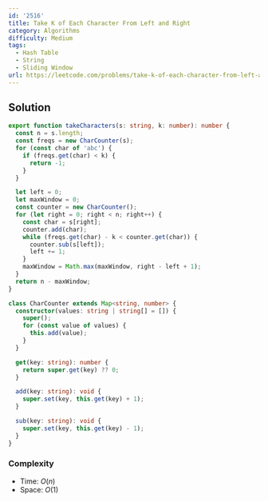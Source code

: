 ```yaml
---
id: '2516'
title: Take K of Each Character From Left and Right
category: Algorithms
difficulty: Medium
tags:
  - Hash Table
  - String
  - Sliding Window
url: https://leetcode.com/problems/take-k-of-each-character-from-left-and-right
---
```


## Solution

```typescript showLineNumbers
export function takeCharacters(s: string, k: number): number {
  const n = s.length;
  const freqs = new CharCounter(s);
  for (const char of 'abc') {
    if (freqs.get(char) < k) {
      return -1;
    }
  }

  let left = 0;
  let maxWindow = 0;
  const counter = new CharCounter();
  for (let right = 0; right < n; right++) {
    const char = s[right];
    counter.add(char);
    while (freqs.get(char) - k < counter.get(char)) {
      counter.sub(s[left]);
      left += 1;
    }
    maxWindow = Math.max(maxWindow, right - left + 1);
  }
  return n - maxWindow;
}

class CharCounter extends Map<string, number> {
  constructor(values: string | string[] = []) {
    super();
    for (const value of values) {
      this.add(value);
    }
  }

  get(key: string): number {
    return super.get(key) ?? 0;
  }

  add(key: string): void {
    super.set(key, this.get(key) + 1);
  }

  sub(key: string): void {
    super.set(key, this.get(key) - 1);
  }
}
```

### Complexity

- Time: $O(n)$
- Space: $O(1)$
